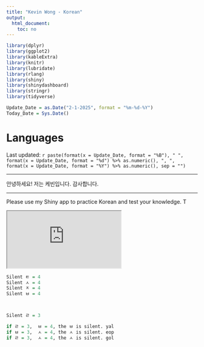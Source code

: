 ```yaml
---
title: "Kevin Wong - Korean"
output:
  html_document:
    toc: no
---
```


```r
library(dplyr)
library(ggplot2)
library(kableExtra)
library(knitr)
library(lubridate)
library(rlang)
library(shiny)
library(shinydashboard)
library(stringr)
library(tidyverse)
```

```r
Update_Date = as.Date("2-1-2025", format = "%m-%d-%Y")
Today_Date = Sys.Date()
```


<style type="text/css">
body .main-container {
	max-width: 1080px !important;
}
</style>


<h1>Languages</h1>

<p class="last-updated">
Last updated: `r paste(format(x = Update_Date, format = "%B"), " ", format(x = Update_Date, format = "%d") %>% as.numeric(), ", ", format(x = Update_Date, format = "%Y") %>% as.numeric(), sep = "")`
</p>

***

<p class="korean">
안녕하세요! 저는 케빈입니다. 감사합니다.
</p>

***

<p class="last-updated">
Please use my Shiny app to practice Korean and test your knowledge. T
</p>

<div class="shiny-container">
<iframe src="https://kevinjameswong.shinyapps.io/korean/">
</iframe>
</div>



```r
Silent ㅌ = 4
Silent ㅅ = 4
Silent ㅈ = 4
Silent ㅂ = 4



Silent ㄹ = 3

if ㄹ = 3,  ㅂ = 4, the ㅂ is silent. yal
if ㅂ = 3,  ㅅ = 4, the ㅅ is silent. eop
if ㄹ = 3,  ㅅ = 4, the ㅅ is silent. gol
```





